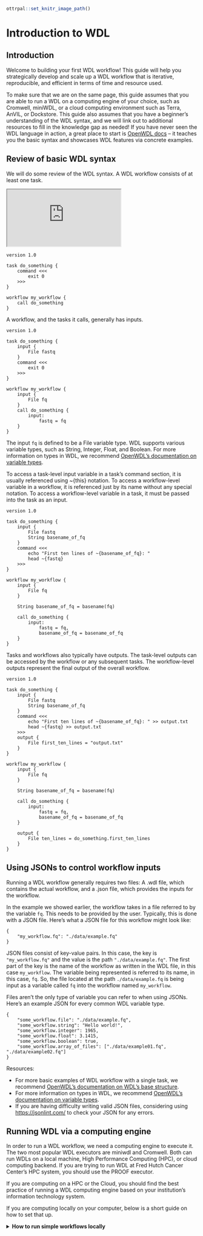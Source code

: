 ```r
ottrpal::set_knitr_image_path()
```

# Introduction to WDL

## Introduction

Welcome to building your first WDL workflow! This guide will help you strategically develop and scale up a WDL workflow that is iterative, reproducible, and efficient in terms of time and resource used.

To make sure that we are on the same page, this guide assumes that you are able to run a WDL on a computing engine of your choice, such as Cromwell, miniWDL, or a cloud computing environment such as Terra, AnVIL, or Dockstore. This guide also assumes that you have a beginner's understanding of the WDL syntax, and we will link out to additional resources to fill in the knowledge gap as needed! If you have never seen the WDL language in action, a great place to start is [OpenWDL docs](https://docs.openwdl.org/en/stable/) -- it teaches you the basic syntax and showcases WDL features via concrete examples.

## Review of basic WDL syntax

We will do some review of the WDL syntax. A WDL workflow consists of at least one task.

<!-- resources/basic_01.wdl -->

<iframe src="https://www.openstreetmap.org/export/embed.html?bbox=-0.004017949104309083%2C51.47612752641776%2C0.00030577182769775396%2C51.478569861898606&layer=mapnik"></iframe>

```         
version 1.0

task do_something {
    command <<<
        exit 0
    >>>
}

workflow my_workflow {
    call do_something
}
```

A workflow, and the tasks it calls, generally has inputs.

<!-- resources/basic_02.wdl -->

```         
version 1.0

task do_something {
    input {
        File fastq
    }
    command <<<
        exit 0
    >>>
}

workflow my_workflow {
    input {
        File fq
    }
    call do_something {
        input:
            fastq = fq
    }
}
```

The input `fq` is defined to be a File variable type. WDL supports various variable types, such as String, Integer, Float, and Boolean. For more information on types in WDL, we recommend [OpenWDL's documentation on variable types](https://docs.openwdl.org/en/stable/WDL/variable_types/).

To access a task-level input variable in a task's command section, it is usually referenced using \~{this} notation. To access a workflow-level variable in a workflow, it is referenced just by its name without any special notation. To access a workflow-level variable in a task, it must be passed into the task as an input.

<!-- resources/basic_03.wdl -->

```         
version 1.0

task do_something {
    input {
        File fastq
        String basename_of_fq
    }
    command <<<
        echo "First ten lines of ~{basename_of_fq}: "
        head ~{fastq}
    >>>
}

workflow my_workflow {
    input {
        File fq
    }
    
    String basename_of_fq = basename(fq)
    
    call do_something {
        input:
            fastq = fq,
            basename_of_fq = basename_of_fq
    }
}
```

Tasks and workflows also typically have outputs. The task-level outputs can be accessed by the workflow or any subsequent tasks. The workflow-level outputs represent the final output of the overall workflow.

<!-- resources/basic_04.wdl -->

```         
version 1.0

task do_something {
    input {
        File fastq
        String basename_of_fq
    }
    command <<<
        echo "First ten lines of ~{basename_of_fq}: " >> output.txt
        head ~{fastq} >> output.txt
    >>>
    output {
        File first_ten_lines = "output.txt"
    }
}

workflow my_workflow {
    input {
        File fq
    }
    
    String basename_of_fq = basename(fq)
    
    call do_something {
        input:
            fastq = fq,
            basename_of_fq = basename_of_fq
    }
    
    output {
        File ten_lines = do_something.first_ten_lines
    }
}
```

## Using JSONs to control workflow inputs

Running a WDL workflow generally requires two files: A .wdl file, which contains the actual workflow, and a .json file, which provides the inputs for the workflow.

In the example we showed earlier, the workflow takes in a file referred to by the variable `fq`. This needs to be provided by the user. Typically, this is done with a JSON file. Here's what a JSON file for this workflow might look like:

<!-- resources/basic_04.json -->

```         
{
    "my_workflow.fq": "./data/example.fq"
}
```

JSON files consist of key-value pairs. In this case, the key is `"my_workflow.fq"` and the value is the path `"./data/example.fq"`. The first part of the key is the name of the workflow as written in the WDL file, in this case `my_workflow`. The variable being represented is referred to its name, in this case, `fq`. So, the file located at the path `./data/example.fq` is being input as a variable called `fq` into the workflow named `my_workflow`.

Files aren't the only type of variable you can refer to when using JSONs. Here's an example JSON for every common WDL variable type.

<!-- resources/variables.json -->

```         
{
    "some_workflow.file": "./data/example.fq",
    "some_workflow.string": "Hello world!",
    "some_workflow.integer": 1965,
    "some_workflow.float": 3.1415,
    "some_workflow.boolean": true,
    "some_workflow.array_of_files": ["./data/example01.fq", "./data/example02.fq"]
}
```

::: {.notice data-latex="notice"}
Resources:

<ul>

<li>For more basic examples of WDL workflow with a single task, we recommend [OpenWDL's documentation on WDL's base structure](https://docs.openwdl.org/en/stable/WDL/Base_structure/).</li>

<li>For more information on types in WDL, we recommend [OpenWDL's documentation on variable types](https://docs.openwdl.org/en/stable/WDL/variable_types/).</li>

<li>If you are having difficulty writing valid JSON files, considering using <https://jsonlint.com/> to check your JSON for any errors.</li>

</ul>
:::


## Running WDL via a computing engine

In order to run a WDL workflow, we need a computing engine to execute it. The two most popular WDL executors are miniwdl and Cromwell. Both can run WDLs on a local machine, High Performance Computing (HPC), or cloud computing backend. If you are trying to run WDL at Fred Hutch Cancer Center's HPC system, you should use the PROOF executor. 

If you are computing on a HPC or the Cloud, you should find the best practice of running a WDL computing engine based on your institution's information technology system. 

If you are computing locally on your computer, below is a short guide on how to set that up. 


<details>

<summary><b>How to run simple workflows locally</b></summary>


Not every WDL workflow will run well on a laptop, but it can be helpful to have a basic setup for testing and catching simple syntax errors. Let's quickly set up a WDL executor to run our WDLs.

 In this course, we will be using miniwdl, but everything in this course will also be compatible with Cromwell unless explicitly stated otherwise. Additionally, almost all WDLs use Docker images, so you will also need to install Docker or a Docker-like alternative.

**Installing Docker and miniwdl is not required to use this course.** We don't want anybody to get stuck here! If you already have a method for submitting workflows, such as Terra, feel free to use that for this course instead of running workflows directly on your local machine. If you don't have any way of running workflows at the moment, that's also okay -- we have provided plenty of examples for following along.

### Installing Docker

**Note: Although Docker's own docs recommend installing Docker Desktop for Linux, [it has been reported](https://github.com/dockstore/dockstore/issues/5135) that some WDL executors work better on Linux when installing only Docker Engine (aka Docker CE).** To install Docker on your machine, follow the instructions specific to your operating system [on Docker's website](https://docs.docker.com/get-docker/). To specifically install only Docker Engine, [use these instructions instead](https://docs.docker.com/engine/install/).

If you are unable to install Docker on your machine, Dockstore (not affiliated with Docker) [provides some experimental alternatives](https://docs.dockstore.org/en/stable/advanced-topics/docker-alternatives.html). Dockstore also provides [a comprehensive introduction to Docker itself](https://docs.dockstore.org/en/stable/getting-started/getting-started-with-docker.html?highlight=engine#where-can-i-run-docker), including how to write a Dockerfile. Much of that information is outside the scope of this WDL-focused course, but it may be helpful for those looking to eventually create their own Docker images.

### Installing miniwdl

miniwdl is based on Python. If you do not already have Python 3.6 or higher installed, [you can install Python from here](https://www.python.org/downloads/).

Once Python is installed on your system, you can run `pip3 install miniwdl` from the command line to install miniwdl. For those who prefer to use conda, use `conda install -c conda-forge miniwdl` instead. Once miniwdl is installed, you can verify it works properly by running `miniwdl run_self_test`. This will run a built-in hello world workflow.

For more information, see [miniwdl's GitHub repository](https://github.com/chanzuckerberg/miniwdl).

### Launching a workflow locally with miniwdl

The generic method for running a WDL with miniwdl is the following:

```         
miniwdl run [path_to_wdl_file] -i [path_to_inputs_json]
```

If you have successfully installed miniwdl, create the following WDL file and name it greetings.wdl:

```         
version 1.0

task greet {
    input {
        String user
    }
    command <<<
        echo "Hello ~{user}!" > greets.txt
    >>>
    output {
        String greeting = read_string("greets.txt")
    }
}

workflow my_workflow {
    input {
        String username
    }
    call greet {
        input:
            user = username
    }
}
```

Next, use this JSON file (or create one of your own) to provide the string that the workflow expects, and call the JSON file greetings.json:

```         
{
    "my_workflow.username": "Ash"
}
```

On the command line, run the following:

```         
miniwdl run greetings.wdl -i greetings.json
```

Once the task completes, you should see something like this in your command line:

```         
[timestamp] wdl.w:my_workflow finish :: job: "call-greet"
[timestamp] wdl.w:my_workflow done
{
  "dir": "[working directory]/[timestamp]_my_workflow",
  "outputs": {
    "my_workflow.greet.greeting": "Hello Ash!"
  }
}
```

Where [timestamp] is the date and time that you are running the workflow, and [working directory] is the working directory that you are running the workflow from. For example:

```         
2023-12-27 13:54:12.209 wdl.w:my_workflow finish :: job: "call-greet"
2023-12-27 13:54:12.210 wdl.w:my_workflow done
{
  "dir": "/Users/ash/github/WDL_Workflows_Guide/resources/20231227_135400_my_workflow",
  "outputs": {
    "my_workflow.greet.greeting": "Hello Ash!"
  }
}
```

### Troubleshooting

#### DockerException

If you are seeing a verbose error message that begins with text like this:

```         
2023-12-27 13:43:37.525 wdl.w:my_workflow.t:call-greet task greet (greetings.wdl Ln 3 Col 1) failed :: dir: "/Users/sammy/github/WDL_Workflows_Guide/resources/20231227_134337_my_workflow/call-greet", error: "DockerException", message: "Error while fetching server API version: ('Connection aborted.', FileNotFoundError(2, 'No such file or directory'))", traceback: ["Traceback (most recent call last):", "  File \"/Library/Frameworks/Python.framework/Versions/3.11/lib/python3.11/site-packages/urllib3/connectionpool.py\", line 790, in urlopen", "    response = self._make_request(", "               ^^^^^^^^^^^^^^^^^^^", "  File \"/Library/Frameworks/Python.framework/Versions/3.11/lib/python3.11/site-packages/urllib3/connectionpool.py\",
```

This is likely caused by miniwdl being unable to connect to Docker Daemon, the underlying technology that runs Docker images. This is necessary with miniwdl even though our example WDL does not specify a Docker image. Make sure you have Docker installed correctly, and make sure Docker is actively running on your machine. If you installed Docker Desktop, simply opening the Docker Desktop app should start Docker Engine. If you installed Docker without Docker Desktop, running `dockerd` in your command-line should start it. Be aware that starting the Docker Daemon may take a few minutes.

#### Missing required inputs

If you forget to add `-i greetings.json` to your call, you will see something like this:

```         
my_workflow (greetings.wdl)
---------------------------

required inputs:
  String username

outputs:
  String greet.greeting

missing required inputs for my_workflow: username
```

You may also see this error if you remember to include a JSON file, but it is missing a required input.

#### Check JSON input

If you see an error message like this:

```         
check JSON input; unknown input/output: greetings.username
```

Double-check your input JSON. The first part of your JSON's keys refer to the name of the workflow in the WDL file, not the filename of the WDL itself. Even though our WDL is saved as `greetings.wdl`, within that file, the workflow is named `my_workflow`. This means that the input JSON must say `"my_workflow.username"`, not `"greetings.username"`.

Other common issues with JSON files are mistyping input variables (such as `"my_workflow.ussername"`) or forgetting to enclose strings in quotation marks. When in doubt, try using <https://jsonlint.com/> to check your input JSON, and double-check the name of your input variables.

</details>
